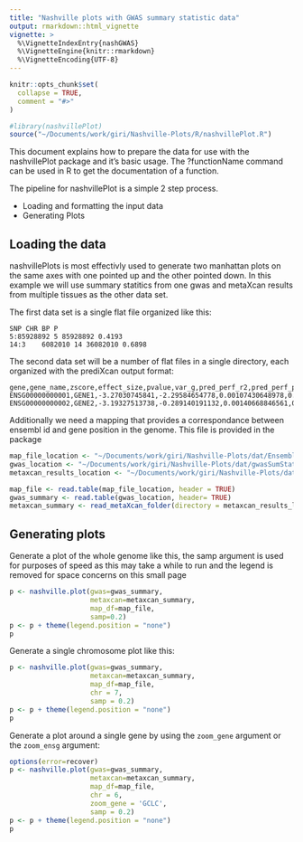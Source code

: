 ```yaml
---
title: "Nashville plots with GWAS summary statistic data"
output: rmarkdown::html_vignette
vignette: >
  %\VignetteIndexEntry{nashGWAS}
  %\VignetteEngine{knitr::rmarkdown}
  %\VignetteEncoding{UTF-8}
---
```


```r
knitr::opts_chunk$set(
  collapse = TRUE,
  comment = "#>"
)
```

```r
#library(nashvillePlot)
source("~/Documents/work/giri/Nashville-Plots/R/nashvillePlot.R")
```
This document explains how to prepare the data for use with the nashvillePlot package and it's basic usage. The ?functionName command can be used in R to get the documentation of a function.

The pipeline for nashvillePlot is a simple 2 step process.

* Loading and formatting the input data
* Generating Plots

## Loading the data
nashvillePlots is most effectivly used to generate two manhattan plots on the same axes with one pointed up and the other pointed down. In this example we will use summary statitics from one gwas and metaXcan results from multiple tissues as the other data set.

The first data set is a single flat file organized like this:
````
SNP CHR BP P
5:85928892 5 85928892 0.4193
14:3    6082010 14 36082010 0.6898
````
The second data set will be a number of flat files in a single directory, each organized with the prediXcan output format:
````
gene,gene_name,zscore,effect_size,pvalue,var_g,pred_perf_r2,pred_perf_pval,pred_perf_qval,n_snps_used,n_snps_in_cov,n_snps_in_model
ENSG00000000001,GENE1,-3.27030745841,-2.29584654778,0.00107430648978,0.00115464606277,0.0929513588404,0.00629507630264,0.0191335645147,3,3,3
ENSG00000000002,GENE2,-3.19327513738,-0.289140191132,0.00140668846561,0.0650699112346,0.0991286399518,0.00471228984588,0.0154733809867,57,58,58
````

Additionally we need a mapping that provides a correspondance between ensembl id and gene position in the genome. This file is provided in the package


````r
map_file_location <- "~/Documents/work/giri/Nashville-Plots/dat/EnsemblBuild37map.txt"
gwas_location <- "~/Documents/work/giri/Nashville-Plots/dat/gwasSumStats.txt"
metaxcan_results_location <- "~/Documents/work/giri/Nashville-Plots/dat/"

map_file <- read.table(map_file_location, header = TRUE)
gwas_summary <- read.table(gwas_location, header= TRUE)
metaxcan_summary <- read_metaXcan_folder(directory = metaxcan_results_location, map = map_file_location)
````

## Generating plots 
Generate a plot of the whole genome like this, the samp argument is used for purposes of speed as this may take a while to run and the legend is removed for space concerns on this small page
````r
p <- nashville.plot(gwas=gwas_summary, 
                    metaxcan=metaxcan_summary, 
                    map_df=map_file,
                    samp=0.2)
p <- p + theme(legend.position = "none")
p
````
Generate a single chromosome plot like this:
````r
p <- nashville.plot(gwas=gwas_summary, 
                    metaxcan=metaxcan_summary, 
                    map_df=map_file,
                    chr = 7,
                    samp = 0.2)
p <- p + theme(legend.position = "none")
p
````
Generate a plot around a single gene by using the `zoom_gene` argument or the `zoom_ensg` argument:
````r
options(error=recover)
p <- nashville.plot(gwas=gwas_summary, 
                    metaxcan=metaxcan_summary, 
                    map_df=map_file,
                    chr = 6,
                    zoom_gene = 'GCLC',
                    samp = 0.2)
p <- p + theme(legend.position = "none")
p
````
